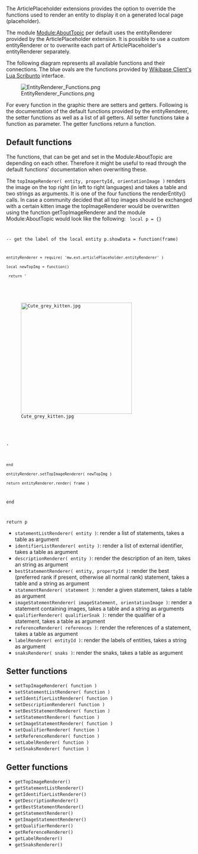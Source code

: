 The ArticlePlaceholder extensions provides the option to override the functions used to render an entity to display it on a generated local page (placeholder).

The module [[Module:AboutTopic]] per default uses the entityRenderer provided by the ArticlePlaceholder extension.
It is possible to use a custom entityRenderer or to overwrite each part of ArticlePlaceholder's entityRenderer separately.

The following diagram represents all available functions and their connections. The blue ovals are the functions provided by [https://www.mediawiki.org/wiki/Extension:Wikibase_Client/Lua Wikibase Client's Lua Scribunto] interface.

[[File:EntityRenderer_Functions.png]]

For every function in the graphic there are setters and getters. Following is the documentation of the default functions provided by the entityRenderer, the setter functions as well as a list of all getters. All setter functions take a function as parameter. The getter functions return a function.

== Default functions ==

The functions, that can be get and set in the Module:AboutTopic are depending on each other.
Therefore it might be useful to read through the default functions' documentation when overwriting these.

The <code>topImageRenderer( entity, propertyId, orientationImage )</code> renders the image on the top right (in left to right languages) and takes a table and two strings as arguments. It is one of the four functions the renderEntity() calls.
In case a community decided that all top images should be exchanged with a certain kitten image the topImageRenderer would be overwritten using the function getTopImageRenderer and the module Module:AboutTopic would look like the following:
<code>
local p = {}

-- get the label of the local entity
p.showData = function(frame)
 entityRenderer = require( 'mw.ext.articlePlaceholder.entityRenderer' )
 local newTopImg = function()
  return '<div class="articleplaceholder-topimage">[[File:Cute_grey_kitten.jpg|thumb|right|300px]]</div>'
 end
 entityRenderer.setTopImageRenderer( newTopImg )
 return entityRenderer.render( frame )
end

return p
</code>
*<code>statementListRenderer( entity )</code>: render a list of statements, takes a table as argument
*<code>identifierListRenderer( entity )</code>: render a list of external identifier, takes a table as argument
*<code>descriptionRenderer( entity )</code>: render the description of an item, takes an string as argument
*<code>bestStatementRenderer( entity, propertyId )</code>: render the best (preferred rank if present, otherwise all normal rank) statement, takes a table and a string as argument
*<code>statementRenderer( statement )</code>: render a given statement, takes a table as argument
*<code>imageStatementRenderer( imageStatement, orientationImage )</code>: render a statement containing images, takes a table and a string as arguments
*<code>qualifierRenderer( qualifierSnak )</code>: render the qualifier of a statement, takes a table as argument
*<code>referenceRenderer( references )</code>: render the references of a statement, takes a table as argument
*<code>labelRenderer( entityId )</code>: render the labels of entities, takes a string as argument
*<code>snaksRenderer( snaks )</code>: render the snaks, takes a table as argument


== Setter functions ==

*<code>setTopImageRenderer( function )</code>
*<code>setStatementListRenderer( function )</code>
*<code>setIdentifierListRenderer( function )</code>
*<code>setDescriptionRenderer( function )</code>
*<code>setBestStatementRenderer( function )</code>
*<code>setStatementRenderer( function )</code>
*<code>setImageStatementRenderer( function )</code>
*<code>setQualifierRenderer( function )</code>
*<code>setReferenceRenderer( function )</code>
*<code>setLabelRenderer( function )</code>
*<code>setSnaksRenderer( function )</code>

== Getter functions ==

*<code>getTopImageRenderer()</code>
*<code>getStatementListRenderer()</code>
*<code>getIdentifierListRenderer()</code>
*<code>getDescriptionRenderer()</code>
*<code>getBestStatementRenderer()</code>
*<code>getStatementRenderer()</code>
*<code>getImageStatementRenderer()</code>
*<code>getQualifierRenderer()</code>
*<code>getReferenceRenderer()</code>
*<code>getLabelRenderer()</code>
*<code>getSnaksRenderer()</code>
